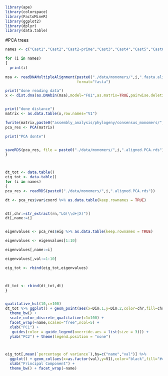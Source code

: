 ```r
library(ape)
library(colorspace)
library(FactoMineR)
library(ggplot2)
library(dplyr)
library(data.table)


```


#PCA trees


```r

names <- c("Cast1","Cast2","Cast2-prime","Cast3","Cast4","Cast5","Cast6","Cast7","Cast8","Cast9")

for (i in names)
{
  print(i)
  
msa <- readDNAMultipleAlignment(paste0("./data/monomers/",i,".fasta.aligned"),
                                format="fasta")

print("done reading data")
x <- dist.dna(as.DNAbin(msa),model="F81",as.matrix=TRUE,pairwise.deletion=TRUE)


print("done distance")
matrix <- as.data.table(x,row.names="V1")

fwrite(matrix,paste0("assembly_analysis/phylogeny/consensus_monomers/",i,".aligned.matrix.csv"))
pca_res <- PCA(matrix)

print("PCA donte")


saveRDS(pca_res, file = paste0("./data/monomers/",i,".aligned.PCA.rds"))
}



dt_tot <- data.table() 
eig_tot <- data.table()
for (i in names)
{  
pca_res <- readRDS(paste0("./data/monomers/",i,".aligned.PCA.rds"))

dt <- pca_res$var$coord %>% as.data.table(keep.rownames = TRUE) 


dt[,chr:=str_extract(rn,"LG(\\d+|X)")]
dt[,name:=i]


eigenvalues <- pca_res$eig %>% as.data.table(keep.rownames = TRUE)

eigenvalues <- eigenvalues[1:10]

eigenvalues[,name:=i]

eigenvalues[,val:=1:10]

eig_tot <- rbind(eig_tot,eigenvalues)



dt_tot <- rbind(dt_tot,dt)
}


qualitative_hcl(10,c=100)
dt_tot %>% ggplot() + geom_point(aes(x=Dim.1,y=Dim.2,color=chr,fill=chr),alpha=0.8,size=0.1)  +
  theme_bw() + 
  scale_color_discrete_qualitative(c1=100) +
  facet_wrap(~name,scales="free",ncol=5) + 
  xlab("PC1") +
   guides(color = guide_legend(override.aes = list(size = 3))) +
  ylab("PC2") + theme(legend.position = "none")



eig_tot[,mean(`percentage of variance`),by=c("name","val")] %>%
  ggplot() + geom_col(aes(x=as.factor(val),y=V1),color="black",fill="#4cb9d2") +
  xlab("Principal Component") +
  theme_bw() + facet_wrap(~name)
```


